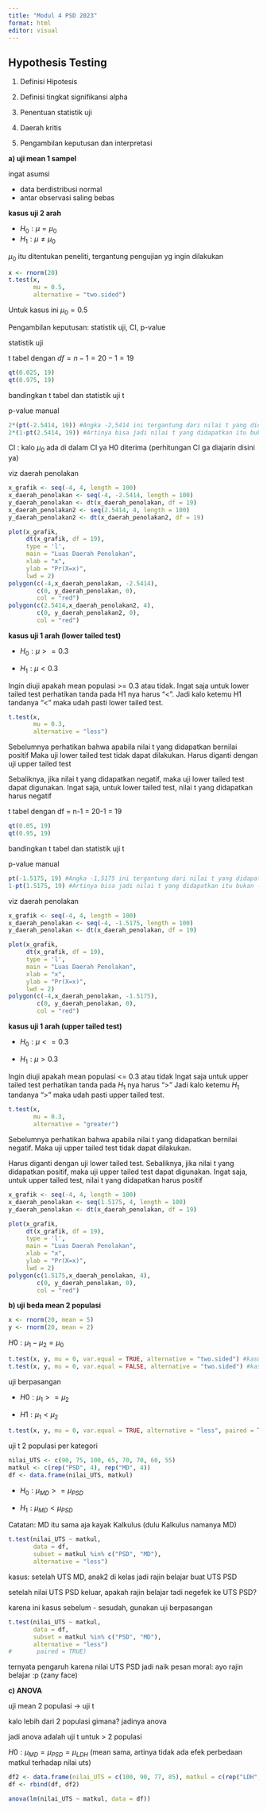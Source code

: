 ```yaml
---
title: "Modul 4 PSD 2023"
format: html
editor: visual
---
```


## Hypothesis Testing

1.  Definisi Hipotesis

2.  Definisi tingkat signifikansi alpha

3.  Penentuan statistik uji

4.  Daerah kritis

5.  Pengambilan keputusan dan interpretasi

**a) uji mean 1 sampel**

ingat asumsi

-   data berdistribusi normal
-   antar observasi saling bebas

**kasus uji 2 arah**

-   $H_0 : \mu = \mu_0$
-   $H_1 : \mu \neq \mu_0$

$\mu_0$ itu ditentukan peneliti, tergantung pengujian yg ingin dilakukan

```r
x <- rnorm(20)
t.test(x,
       mu = 0.5,
       alternative = "two.sided")
```

Untuk kasus ini $\mu_0 = 0.5$

Pengambilan keputusan: statistik uji, CI, p-value

statistik uji

t tabel dengan $df = n-1 = 20-1 = 19$

```r
qt(0.025, 19)
qt(0.975, 19)
```

bandingkan t tabel dan statistik uji t

p-value manual

```r
2*(pt(-2.5414, 19)) #Angka -2,5414 ini tergantung dari nilai t yang didapatkan pada t.test sebelumnya
2*(1-pt(2.5414, 19)) #Artinya bisa jadi nilai t yang didapatkan itu bukan -2,5414 tinggal menyesuaikan saja
```

CI : kalo $\mu_0$ ada di dalam CI ya H0 diterima (perhitungan CI ga diajarin disini ya)

viz daerah penolakan

```r
x_grafik <- seq(-4, 4, length = 100)
x_daerah_penolakan <- seq(-4, -2.5414, length = 100)
y_daerah_penolakan <- dt(x_daerah_penolakan, df = 19)
x_daerah_penolakan2 <- seq(2.5414, 4, length = 100)
y_daerah_penolakan2 <- dt(x_daerah_penolakan2, df = 19)

plot(x_grafik,
     dt(x_grafik, df = 19),
     type = 'l',
     main = "Luas Daerah Penolakan",
     xlab = "x",
     ylab = "Pr(X=x)",
     lwd = 2)
polygon(c(-4,x_daerah_penolakan, -2.5414),
        c(0, y_daerah_penolakan, 0),
        col = "red")
polygon(c(2.5414,x_daerah_penolakan2, 4),
        c(0, y_daerah_penolakan2, 0),
        col = "red")
```

**kasus uji 1 arah (lower tailed test)**

-   $H_0 : \mu >= 0.3$

-   $H_1 : \mu < 0.3$

Ingin diuji apakah mean populasi \>= 0.3 atau tidak. Ingat saja untuk lower tailed test perhatikan tanda pada H1 nya harus "\<". Jadi kalo ketemu H1 tandanya "\<" maka udah pasti lower tailed test.

```r
t.test(x,
       mu = 0.3,
       alternative = "less")
```

Sebelumnya perhatikan bahwa apabila nilai t yang didapatkan bernilai positif Maka uji lower tailed test tidak dapat dilakukan. Harus diganti dengan uji upper tailed test

Sebaliknya, jika nilai t yang didapatkan negatif, maka uji lower tailed test dapat digunakan. Ingat saja, untuk lower tailed test, nilai t yang didapatkan harus negatif

t tabel dengan df = n-1 = 20-1 = 19

```r
qt(0.05, 19)
qt(0.95, 19)
```

bandingkan t tabel dan statistik uji t

p-value manual

```r
pt(-1.5175, 19) #Angka -1,5175 ini tergantung dari nilai t yang didapatkan pada t.test sebelumnya
1-pt(1.5175, 19) #Artinya bisa jadi nilai t yang didapatkan itu bukan -1,5175 tinggal menyesuaikan saja
```

viz daerah penolakan

```r
x_grafik <- seq(-4, 4, length = 100)
x_daerah_penolakan <- seq(-4, -1.5175, length = 100)
y_daerah_penolakan <- dt(x_daerah_penolakan, df = 19)

plot(x_grafik,
     dt(x_grafik, df = 19),
     type = 'l',
     main = "Luas Daerah Penolakan",
     xlab = "x",
     ylab = "Pr(X=x)",
     lwd = 2)
polygon(c(-4,x_daerah_penolakan, -1.5175),
        c(0, y_daerah_penolakan, 0),
        col = "red")
```

**kasus uji 1 arah (upper tailed test)**

-   $H_0 : \mu <= 0.3$

-   $H_1 : \mu > 0.3$

Ingin diuji apakah mean populasi \<= 0.3 atau tidak Ingat saja untuk upper tailed test perhatikan tanda pada $H_1$ nya harus "\>" Jadi kalo ketemu $H_1$ tandanya "\>" maka udah pasti upper tailed test.

```r
t.test(x,
       mu = 0.3,
       alternative = "greater")
```

Sebelumnya perhatikan bahwa apabila nilai t yang didapatkan bernilai negatif. Maka uji upper tailed test tidak dapat dilakukan.

Harus diganti dengan uji lower tailed test. Sebaliknya, jika nilai t yang didapatkan positif, maka uji upper tailed test dapat digunakan. Ingat saja, untuk upper tailed test, nilai t yang didapatkan harus positif

```r
x_grafik <- seq(-4, 4, length = 100)
x_daerah_penolakan <- seq(1.5175, 4, length = 100)
y_daerah_penolakan <- dt(x_daerah_penolakan, df = 19)

plot(x_grafik,
     dt(x_grafik, df = 19),
     type = 'l',
     main = "Luas Daerah Penolakan",
     xlab = "x",
     ylab = "Pr(X=x)",
     lwd = 2)
polygon(c(1.5175,x_daerah_penolakan, 4),
        c(0, y_daerah_penolakan, 0),
        col = "red")
```

**b) uji beda mean 2 populasi**

```r
x <- rnorm(20, mean = 5)
y <- rnorm(20, mean = 2)
```

$H0 : \mu_1 - \mu_2 = \mu_0$

```r
t.test(x, y, mu = 0, var.equal = TRUE, alternative = "two.sided") #kasus asumsi variansi sama
t.test(x, y, mu = 0, var.equal = FALSE, alternative = "two.sided") #kasus asumsi variansi tidak sama
```

uji berpasangan

-   $H0 : \mu_1 >= \mu_2$

-   $H1 : \mu_1 < \mu_2$

```r
t.test(x, y, mu = 0, var.equal = TRUE, alternative = "less", paired = TRUE) 
```

uji t 2 populasi per kategori

```r
nilai_UTS <- c(90, 75, 100, 65, 70, 70, 60, 55)
matkul <- c(rep("PSD", 4), rep("MD", 4))
df <- data.frame(nilai_UTS, matkul)
```

-   $H_0 : \mu_{MD} >= \mu_{PSD}$

-   $H_1 : \mu_{MD} < \mu_{PSD}$

Catatan: MD itu sama aja kayak Kalkulus (dulu Kalkulus namanya MD)

```r
t.test(nilai_UTS ~ matkul,
       data = df,
       subset = matkul %in% c("PSD", "MD"),
       alternative = "less")
```

kasus: setelah UTS MD, anak2 di kelas jadi rajin belajar buat UTS PSD

setelah nilai UTS PSD keluar, apakah rajin belajar tadi negefek ke UTS PSD?

karena ini kasus sebelum - sesudah, gunakan uji berpasangan

```r
t.test(nilai_UTS ~ matkul,
       data = df,
       subset = matkul %in% c("PSD", "MD"),
       alternative = "less")
#       paired = TRUE)
```

ternyata pengaruh karena nilai UTS PSD jadi naik pesan moral: ayo rajin belajar :p (zany face)

**c) ANOVA**

uji mean 2 populasi $\longrightarrow$ uji t

kalo lebih dari 2 populasi gimana? jadinya anova

jadi anova adalah uji t untuk $>$ 2 populasi

$H0: \mu_{MD} = \mu_{PSD} = \mu_{LDH}$ (mean sama, artinya tidak ada efek perbedaan matkul terhadap nilai uts)

```r
df2 <- data.frame(nilai_UTS = c(100, 90, 77, 85), matkul = c(rep("LDH",4)))
df <- rbind(df, df2)

anova(lm(nilai_UTS ~ matkul, data = df))
```
